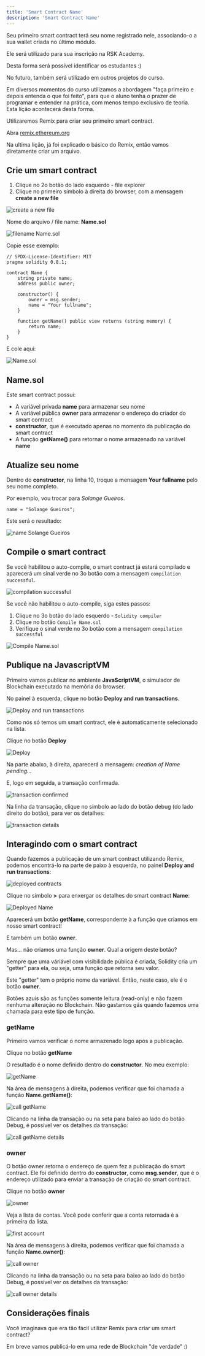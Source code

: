 ```yaml
---
title: 'Smart Contract Name'
description: 'Smart Contract Name'
---
```


Seu primeiro smart contract terá seu nome registrado nele,
associando-o a sua wallet criada no último módulo.

Ele será utilizado para sua inscrição na RSK Academy.

Desta forma será possível identificar os estudantes :)

No futuro, também será utilizado em outros projetos do curso.

Em diversos momentos do curso utilizamos a abordagem "faça primeiro e depois entenda o que foi feito",
para que o aluno tenha o prazer de programar e entender na prática, com menos tempo exclusivo de teoria.
Esta lição acontecerá desta forma.

Utilizaremos Remix para criar seu primeiro smart contract.

Abra [remix.ethereum.org](http://remix.ethereum.org/)

Na ultima lição, já foi explicado o básico do Remix, então vamos diretamente criar um arquivo.

## Crie um smart contract

1. Clique no 2o botão do lado esquerdo - file explorer
2. Clique no primeiro símbolo à direita do browser, com a mensagem **create a new file**

![create a new file](/img/courses/dev/02/smart-contract-name/image-01.png)

Nome do arquivo / file name: **Name.sol**

![filename Name.sol](/img/courses/dev/02/smart-contract-name/image-02.png)

Copie esse exemplo:

```solidity
// SPDX-License-Identifier: MIT
pragma solidity 0.8.1;

contract Name {
    string private name;
    address public owner;

    constructor() {
        owner = msg.sender;
        name = "Your fullname";
    }

    function getName() public view returns (string memory) {
        return name;
    }
}
```

E cole aqui:

![Name.sol](/img/courses/dev/02/smart-contract-name/image-03.png)

## Name.sol

Este smart contract possui:

- A variável privada **name** para armazenar seu nome
- A variável pública **owner** para armazenar o endereço do criador do smart contract
- **constructor**, que é executado apenas no momento da publicação do smart contract
- A função **getName()** para retornar o nome armazenado na variável **name**

## Atualize seu nome

Dentro do **constructor**, na linha 10, troque a mensagem **Your fullname** pelo seu nome completo.

Por exemplo, vou trocar para _Solange Gueiros_.

```solidity
name = "Solange Gueiros";
```

Este será o resultado:

![name Solange Gueiros](/img/courses/dev/02/smart-contract-name/image-04.png)

## Compile o smart contract

Se você habilitou o auto-compile,
o smart contract já estará compilado e
aparecerá um sinal verde no 3o botão com a mensagem `compilation successful`.

![compilation successful](/img/courses/dev/02/smart-contract-name/image-06.png)

Se você não habilitou o auto-compile, siga estes passos:

1. Clique no 3o botão do lado esquerdo - `Solidity compiler`
2. Clique no botão `Compile Name.sol`
3. Verifique o sinal verde no 3o botão com a mensagem `compilation successful`

![Compile Name.sol](/img/courses/dev/02/smart-contract-name/image-07.png)

## Publique na JavascriptVM

Primeiro vamos publicar no ambiente **JavaScriptVM**,
o simulador de Blockchain executado na memória do browser.

No painel à esquerda, clique no botão **Deploy and run transactions**.

![Deploy and run transactions](/img/courses/dev/02/smart-contract-name/image-08.png)

Como nós só temos um smart contract, ele é automaticamente selecionado na lista.

Clique no botão **Deploy**

![Deploy](/img/courses/dev/02/smart-contract-name/image-09.png)

Na parte abaixo, à direita, aparecerá a mensagem: _creation of Name pending..._

E, logo em seguida, a transação confirmada.

![transaction confirmed](/img/courses/dev/02/smart-contract-name/image-10.png)

Na linha da transação,
clique no símbolo ao lado do botão debug (do lado direito do botão),
para ver os detalhes:

![transaction details](/img/courses/dev/02/smart-contract-name/image-11.png)

## Interagindo com o smart contract

Quando fazemos a publicação de um smart contract utilizando Remix,
podemos encontrá-lo na parte de paixo à esquerda, no painel **Deploy and run transactions**:

![deployed contracts](/img/courses/dev/02/smart-contract-name/image-12.png)

Clique no símbolo **>** para enxergar os detalhes do smart contract **Name**:

![Deployed Name](/img/courses/dev/02/smart-contract-name/image-13.png)

Aparecerá um botão **getName**,
correspondente à a função que criamos em nosso smart contract!

E também um botão **owner**.

Mas... não criamos uma função **owner**.
Qual a origem deste botão?

Sempre que uma váriável com visibilidade pública é criada,
Solidity cria um "getter" para ela,
ou seja, uma função que retorna seu valor.

Este "getter" tem o próprio nome da variável.
Então, neste caso, ele é o botão **owner**.

Botões azuis são as funções somente leitura (read-only) e não fazem nenhuma alteração no Blockchain.
Não gastamos gás quando fazemos uma chamada para este tipo de função.

### getName

Primeiro vamos verificar o nome armazenado logo após a publicação.

Clique no botão **getName**

O resultado é o nome definido dentro do **constructor**.
No meu exemplo:

![getName](/img/courses/dev/02/smart-contract-name/image-14.png)

Na área de mensagens à direita,
podemos verificar que foi chamada a função **Name.getName()**:

![call getName](/img/courses/dev/02/smart-contract-name/image-15.png)

Clicando na linha da transação ou na seta para baixo ao lado do botão Debug,
é possível ver os detalhes da transação:

![call getName details](/img/courses/dev/02/smart-contract-name/image-16.png)

### owner

O botão owner retorna o endereço de quem fez a publicação do smart contract.
Ele foi definido dentro do **constructor**, como **msg.sender**,
que é o endereço utilizado para enviar a transação de criação do smart contract.

Clique no botão **owner**

![owner](/img/courses/dev/02/smart-contract-name/image-17.png)

Veja a lista de contas.
Você pode conferir que a conta retornada é a primeira da lista.

![first account](/img/courses/dev/02/smart-contract-name/image-20.png)

Na área de mensagens à direita,
podemos verificar que foi chamada a função **Name.owner()**:

![call owner](/img/courses/dev/02/smart-contract-name/image-18.png)

Clicando na linha da transação ou na seta para baixo ao lado do botão Debug,
é possível ver os detalhes da transação:

![call owner details](/img/courses/dev/02/smart-contract-name/image-19.png)

## Considerações finais

Você imaginava que era tão fácil utilizar Remix para criar um smart contract?

Em breve vamos publicá-lo em uma rede de Blockchain "de verdade"
:)
